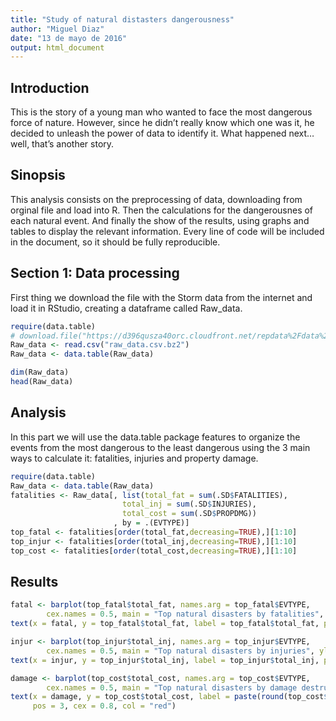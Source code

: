 ```yaml
---
title: "Study of natural distasters dangerousness"
author: "Miguel Diaz"
date: "13 de mayo de 2016"
output: html_document
---
```


## Introduction

This is the story of a young man who wanted to face the most dangerous force of nature. However, since he didn't really know which one was it, he decided to unleash the power of data to identify it. What happened next... well, that's another story.

## Sinopsis

This analysis consists on the preprocessing of data, downloading from orginal file and load into R. Then the calculations for the dangerousnes of each natural event. And finally the show of the results, using graphs and tables to display the relevant information. Every line of code will be included in the document, so it should be fully reproducible.


## Section 1: Data processing

First thing we download the file with the Storm data from the internet and load it in RStudio, creating a dataframe called Raw_data.

```r

require(data.table)
# download.file("https://d396qusza40orc.cloudfront.net/repdata%2Fdata%2FStormData.csv.bz2","raw_data.csv.bz2")
Raw_data <- read.csv("raw_data.csv.bz2")
Raw_data <- data.table(Raw_data)

dim(Raw_data)
head(Raw_data)

```

## Analysis

In this part we will use the data.table package features to organize the events from the most dangerous to the least dangerous using the 3 main ways to calculate it: fatalities, injuries and property damage.

```r
require(data.table)
Raw_data <- data.table(Raw_data)
fatalities <- Raw_data[, list(total_fat = sum(.SD$FATALITIES),
                         total_inj = sum(.SD$INJURIES),
                         total_cost = sum(.SD$PROPDMG))
                       , by = .(EVTYPE)]
top_fatal <- fatalities[order(total_fat,decreasing=TRUE),][1:10]
top_injur <- fatalities[order(total_inj,decreasing=TRUE),][1:10]
top_cost <- fatalities[order(total_cost,decreasing=TRUE),][1:10]
```

## Results

```r
fatal <- barplot(top_fatal$total_fat, names.arg = top_fatal$EVTYPE,
        cex.names = 0.5, main = "Top natural disasters by fatalities", ylim = c(0,6100) )
text(x = fatal, y = top_fatal$total_fat, label = top_fatal$total_fat, pos = 3, cex = 0.8, col = "red",las=3)

injur <- barplot(top_injur$total_inj, names.arg = top_injur$EVTYPE,
        cex.names = 0.5, main = "Top natural disasters by injuries", ylim = c(0,100000))
text(x = injur, y = top_injur$total_inj, label = top_injur$total_inj, pos = 3, cex = 0.8, col = "red")

damage <- barplot(top_cost$total_cost, names.arg = top_cost$EVTYPE,
        cex.names = 0.5, main = "Top natural disasters by damage destruction", ylim = c(0,4000000))
text(x = damage, y = top_cost$total_cost, label = paste(round(top_cost$total_cost/1000000, digits = 1),"M$"),
     pos = 3, cex = 0.8, col = "red")

```
